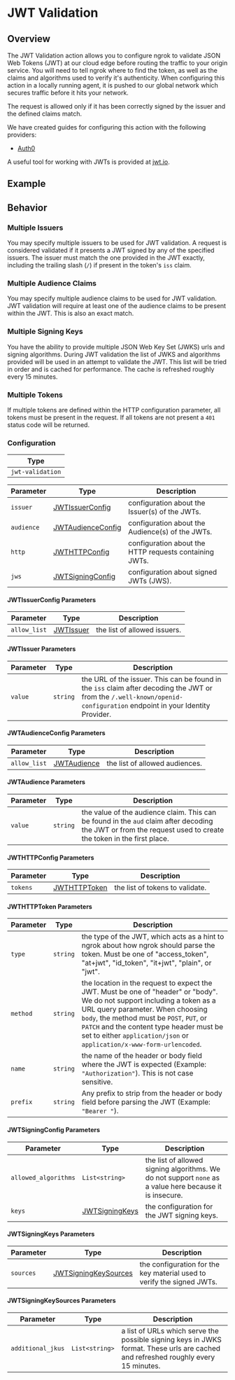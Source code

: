 
# JWT Validation

## Overview

The JWT Validation action allows you to configure ngrok to validate JSON Web Tokens (JWT) at our cloud edge before routing the traffic to your origin service. You will need to tell ngrok where to find the token, as well as the claims and algorithms used to verify it's authenticity. When configuring this action in a locally running agent, it is pushed to our global network which secures traffic before it hits your network.

The request is allowed only if it has been correctly signed by the issuer and the defined claims
match.

We have created guides for configuring this action with the following providers:

- [Auth0](/docs/integrations/auth0/jwt-action/)

A useful tool for working with JWTs is provided at [jwt.io](https://jwt.io).

## Example

<ExampleHTTP />

## Behavior

### Multiple Issuers

You may specify multiple issuers to be used for JWT validation. A request is considered
validated if it presents a JWT signed by any of the specified issuers. The issuer must match the one
provided in the JWT exactly, including the trailing slash (`/`) if present in the token's `iss` claim.

### Multiple Audience Claims

You may specify multiple audience claims to be used for JWT validation. JWT validation
will require at least one of the audience claims to be present within the JWT. This is also
an exact match.

### Multiple Signing Keys

You have the ability to provide multiple JSON Web Key Set (JWKS) urls and signing algorithms. During JWT
validation the list of JWKS and algorithms provided will be used in an attempt to validate
the JWT. This list will be tried in order and is cached for performance. The cache is refreshed roughly every 15 minutes.

### Multiple Tokens

If multiple tokens are defined within the HTTP configuration parameter, all tokens must be
present in the request. If all tokens are not present a `401` status code will be returned.

### Configuration

| Type             |
| ---------------- |
| `jwt-validation` |

| Parameter  | Type                                               | Description                                            |
| ---------- | -------------------------------------------------- | ------------------------------------------------------ |
| `issuer`   | [JWTIssuerConfig](#jwtissuerconfig-parameters)     | configuration about the Issuer(s) of the JWTs.         |
| `audience` | [JWTAudienceConfig](#jwtaudienceconfig-parameters) | configuration about the Audience(s) of the JWTs.       |
| `http`     | [JWTHTTPConfig](#jwthttpconfig-parameters)         | configuration about the HTTP requests containing JWTs. |
| `jws`      | [JWTSigningConfig](#jwtsigningconfig-parameters)   | configuration about signed JWTs (JWS).                 |

#### JWTIssuerConfig Parameters

| Parameter    | Type                               | Description                  |
| ------------ | ---------------------------------- | ---------------------------- |
| `allow_list` | [JWTIssuer](#jwtissuer-parameters) | the list of allowed issuers. |

#### JWTIssuer Parameters

| Parameter | Type     | Description                                                                                                                                                            |
| --------- | -------- | ---------------------------------------------------------------------------------------------------------------------------------------------------------------------- |
| `value`   | `string` | the URL of the issuer. This can be found in the `iss` claim after decoding the JWT or from the `/.well-known/openid-configuration` endpoint in your Identity Provider. |

#### JWTAudienceConfig Parameters

| Parameter    | Type                                   | Description                    |
| ------------ | -------------------------------------- | ------------------------------ |
| `allow_list` | [JWTAudience](#jwtaudience-parameters) | the list of allowed audiences. |

#### JWTAudience Parameters

| Parameter | Type     | Description                                                                                                                                                   |
| --------- | -------- | ------------------------------------------------------------------------------------------------------------------------------------------------------------- |
| `value`   | `string` | the value of the audience claim. This can be found in the `aud` claim after decoding the JWT or from the request used to create the token in the first place. |

#### JWTHTTPConfig Parameters

| Parameter | Type                                     | Description                     |
| --------- | ---------------------------------------- | ------------------------------- |
| `tokens`  | [JWTHTTPToken](#jwthttptoken-parameters) | the list of tokens to validate. |

#### JWTHTTPToken Parameters

| Parameter | Type     | Description                                                                                                                                                                                                                                                                                                                     |
| --------- | -------- | ------------------------------------------------------------------------------------------------------------------------------------------------------------------------------------------------------------------------------------------------------------------------------------------------------------------------------- |
| `type`    | `string` | the type of the JWT, which acts as a hint to ngrok about how ngrok should parse the token. Must be one of "access_token", "at+jwt", "id_token", "it+jwt", "plain", or "jwt".                                                                                                                                                    |
| `method`  | `string` | the location in the request to expect the JWT. Must be one of "header" or "body". We do not support including a token as a URL query parameter. When choosing `body`, the method must be `POST`, `PUT`, or `PATCH` and the content type header must be set to either `application/json` or `application/x-www-form-urlencoded`. |
| `name`    | `string` | the name of the header or body field where the JWT is expected (Example: `"Authorization"`). This is not case sensitive.                                                                                                                                                                                                        |
| `prefix`  | `string` | Any prefix to strip from the header or body field before parsing the JWT (Example: `"Bearer "`).                                                                                                                                                                                                                                |

#### JWTSigningConfig Parameters

| Parameter            | Type                                         | Description                                                                                              |
| -------------------- | -------------------------------------------- | -------------------------------------------------------------------------------------------------------- |
| `allowed_algorithms` | `List<string>`                               | the list of allowed signing algorithms. We do not support `none` as a value here because it is insecure. |
| `keys`               | [JWTSigningKeys](#jwtsigningkeys-parameters) | the configuration for the JWT signing keys.                                                              |

#### JWTSigningKeys Parameters

| Parameter | Type                                                     | Description                                                            |
| --------- | -------------------------------------------------------- | ---------------------------------------------------------------------- |
| `sources` | [JWTSigningKeySources](#jwtsigningkeysources-parameters) | the configuration for the key material used to verify the signed JWTs. |

#### JWTSigningKeySources Parameters

| Parameter         | Type           | Description                                                                                                                        |
| ----------------- | -------------- | ---------------------------------------------------------------------------------------------------------------------------------- |
| `additional_jkus` | `List<string>` | a list of URLs which serve the possible signing keys in JWKS format. These urls are cached and refreshed roughly every 15 minutes. |
